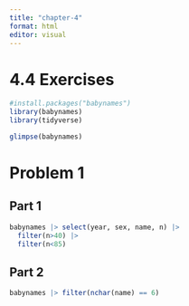 ```yaml
---
title: "chapter-4"
format: html
editor: visual
---
```


# 4.4 Exercises

```r
#install.packages("babynames")
library(babynames)
library(tidyverse)
```

```r
glimpse(babynames)
```

# Problem 1

## Part 1

```r
babynames |> select(year, sex, name, n) |>
  filter(n>40) |>
  filter(n<85)
```

## Part 2

```r
babynames |> filter(nchar(name) == 6)
```


```r

```

```r

```

```r

```
